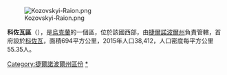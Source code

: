 [[Image:Kozovskyi-Raion.png|right]]

'''科佐瓦區'''（{{lang-uk|Козівський район}}），是[[烏克蘭|烏克蘭]]的一個區，位於該國西部，由[[捷爾諾波爾州|捷爾諾波爾州]]負責管轄，首府設於[[科佐瓦|科佐瓦]]，面積694平方公里，2015年人口38,412，人口密度每平方公里55.35人。

{{DEFAULTSORT:Козівський район}}
[[Category:捷爾諾波爾州區份|Category:捷爾諾波爾州區份]]
[[Category:科佐瓦區|*]]

{{Ternopil-geo-stub}}